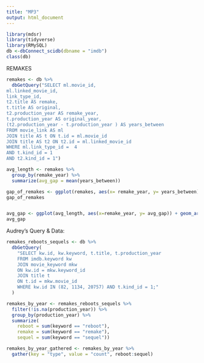```yaml
---
title: "MP3"
output: html_document
---
```


```r
library(mdsr)
library(tidyverse)
library(RMySQL)
db <-dbConnect_scidb(dbname = "imdb")
class(db)
```
REMAKES 
```r
remakes <- db %>% 
  dbGetQuery("SELECT ml.movie_id, 
ml.linked_movie_id, 
link_type_id, 
t2.title AS remake, 
t.title AS original, 
t2.production_year AS remake_year,
t.production_year AS original_year,
(t2.production_year - t.production_year ) AS years_between
FROM movie_link AS ml
JOIN title AS t ON t.id = ml.movie_id
JOIN title AS t2 ON t2.id = ml.linked_movie_id
WHERE ml.link_type_id =  4
AND t.kind_id = 1
AND t2.kind_id = 1")
```

```r
avg_length <- remakes %>%
  group_by(remake_year) %>%
  summarize(avg_gap = mean(years_between))

```

```r
gap_of_remakes <- ggplot(remakes, aes(x= remake_year, y= years_between)) + geom_point(alpha= .5)
gap_of_remakes


avg_gap <- ggplot(avg_length, aes(x=remake_year, y= avg_gap)) + geom_area()
avg_gap
```


Audrey's Query & Data:


```r

remakes_reboots_sequels <- db %>%
  dbGetQuery(
    "SELECT kw.id, kw.keyword, t.title, t.production_year 
    FROM imdb.keyword kw
    JOIN movie_keyword mkw 
    ON kw.id = mkw.keyword_id
    JOIN title t
    ON t.id = mkw.movie_id
    WHERE kw.id IN (82, 1134, 20757) AND t.kind_id = 1;"
  )

remakes_by_year <- remakes_reboots_sequels %>%
  filter(!is.na(production_year)) %>%
  group_by(production_year) %>%
  summarize(
    reboot = sum(keyword == "reboot"),
    remake = sum(keyword == "remake"),
    sequel = sum(keyword == "sequel"))

remakes_by_year_gathered <- remakes_by_year %>%
  gather(key = "type", value = "count", reboot:sequel)




```


